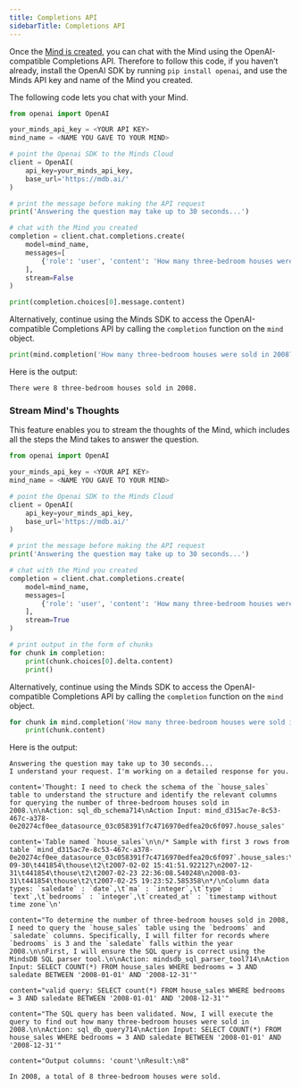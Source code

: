 ```yaml
---
title: Completions API
sidebarTitle: Completions API
---
```


Once the [Mind is created](/docs/data-mind), you can chat with the Mind using the OpenAI-compatible Completions API. Therefore to follow this code, if you haven’t already, install the OpenAI SDK by running `pip install openai`, and use the Minds API key and name of the Mind you created.

The following code lets you chat with your Mind.

```python
from openai import OpenAI

your_minds_api_key = <YOUR API KEY>
mind_name = <NAME YOU GAVE TO YOUR MIND>

# point the Openai SDK to the Minds Cloud
client = OpenAI(
    api_key=your_minds_api_key,
    base_url='https://mdb.ai/'
)

# print the message before making the API request
print('Answering the question may take up to 30 seconds...')

# chat with the Mind you created
completion = client.chat.completions.create(
    model=mind_name,
    messages=[
        {'role': 'user', 'content': 'How many three-bedroom houses were sold in 2008?'}
    ],
    stream=False
)

print(completion.choices[0].message.content)
```

Alternatively, continue using the Minds SDK to access the OpenAI-compatible Completions API by calling the `completion` function on the `mind` object.

```python
print(mind.completion('How many three-bedroom houses were sold in 2008?', stream=False))
```

Here is the output:

```
There were 8 three-bedroom houses sold in 2008.
```

### Stream Mind's Thoughts

This feature enables you to stream the thoughts of the Mind, which includes all the steps the Mind takes to answer the question.

```python
from openai import OpenAI

your_minds_api_key = <YOUR API KEY>
mind_name = <NAME YOU GAVE TO YOUR MIND>

# point the Openai SDK to the Minds Cloud
client = OpenAI(
    api_key=your_minds_api_key,
    base_url='https://mdb.ai/'
)

# print the message before making the API request
print('Answering the question may take up to 30 seconds...')

# chat with the Mind you created
completion = client.chat.completions.create(
    model=mind_name,
    messages=[
        {'role': 'user', 'content': 'How many three-bedroom houses were sold in 2008?'}
    ],
    stream=True
)

# print output in the form of chunks
for chunk in completion:
    print(chunk.choices[0].delta.content)
    print()
```

Alternatively, continue using the Minds SDK to access the OpenAI-compatible Completions API by calling the `completion` function on the `mind` object.

```python
for chunk in mind.completion('How many three-bedroom houses were sold in 2008?', stream=True):
	print(chunk.content)
```

Here is the output:

```
Answering the question may take up to 30 seconds...
I understand your request. I'm working on a detailed response for you.

content='Thought: I need to check the schema of the `house_sales` table to understand the structure and identify the relevant columns for querying the number of three-bedroom houses sold in 2008.\n\nAction: sql_db_schema714\nAction Input: mind_d315ac7e-8c53-467c-a378-0e20274cf0ee_datasource_03c058391f7c4716970edfea20c6f097.house_sales'

content='Table named `house_sales`\n\n/* Sample with first 3 rows from table `mind_d315ac7e-8c53-467c-a378-0e20274cf0ee_datasource_03c058391f7c4716970edfea20c6f097`.house_sales:\nsaledate\tma\ttype\tbedrooms\tcreated_at\n2007-09-30\t441854\thouse\t2\t2007-02-02 15:41:51.922127\n2007-12-31\t441854\thouse\t2\t2007-02-23 22:36:08.540248\n2008-03-31\t441854\thouse\t2\t2007-02-25 19:23:52.585358\n*/\nColumn data types: `saledate` : `date`,\t`ma` : `integer`,\t`type` : `text`,\t`bedrooms` : `integer`,\t`created_at` : `timestamp without time zone`\n'

content="To determine the number of three-bedroom houses sold in 2008, I need to query the `house_sales` table using the `bedrooms` and `saledate` columns. Specifically, I will filter for records where `bedrooms` is 3 and the `saledate` falls within the year 2008.\n\nFirst, I will ensure the SQL query is correct using the MindsDB SQL parser tool.\n\nAction: mindsdb_sql_parser_tool714\nAction Input: SELECT COUNT(*) FROM house_sales WHERE bedrooms = 3 AND saledate BETWEEN '2008-01-01' AND '2008-12-31'"

content="valid query: SELECT count(*) FROM house_sales WHERE bedrooms = 3 AND saledate BETWEEN '2008-01-01' AND '2008-12-31'"

content="The SQL query has been validated. Now, I will execute the query to find out how many three-bedroom houses were sold in 2008.\n\nAction: sql_db_query714\nAction Input: SELECT COUNT(*) FROM house_sales WHERE bedrooms = 3 AND saledate BETWEEN '2008-01-01' AND '2008-12-31'"

content="Output columns: 'count'\nResult:\n8"

In 2008, a total of 8 three-bedroom houses were sold.
```
